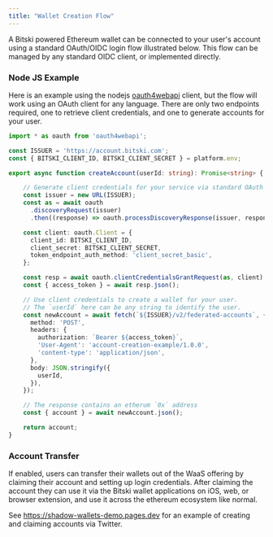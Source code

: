 ```yaml
---
title: "Wallet Creation Flow"
---
```


A Bitski powered Ethereum wallet can be connected to your user's account using a standard OAuth/OIDC login flow illustrated below. This flow can be managed by any standard OIDC client, or implemented directly.

### Node JS Example
Here is an example using the nodejs [oauth4webapi](https://www.npmjs.com/package/oauth4webapi) client, but the flow will work using an OAuth client for any language. There are only two endpoints required, one to retrieve client credentials, and one to generate accounts for your user.

``` ts
import * as oauth from 'oauth4webapi';

const ISSUER = 'https://account.bitski.com';
const { BITSKI_CLIENT_ID, BITSKI_CLIENT_SECRET } = platform.env;

export async function createAccount(userId: string): Promise<string> {

    // Generate client credentials for your service via standard OAuth
    const issuer = new URL(ISSUER);
    const as = await oauth
      .discoveryRequest(issuer)
      .then((response) => oauth.processDiscoveryResponse(issuer, response));

    const client: oauth.Client = {
      client_id: BITSKI_CLIENT_ID,
      client_secret: BITSKI_CLIENT_SECRET,
      token_endpoint_auth_method: 'client_secret_basic',
    };

    const resp = await oauth.clientCredentialsGrantRequest(as, client);
    const { access_token } = await resp.json();

    // Use client credentials to create a wallet for your user.
    // The `userId` here can be any string to identify the user.
    const newAccount = await fetch(`${ISSUER}/v2/federated-accounts`, {
      method: 'POST',
      headers: {
        authorization: `Bearer ${access_token}`,
        'User-Agent': 'account-creation-example/1.0.0',
        'content-type': 'application/json',
      },
      body: JSON.stringify({
        userId,
      }),
    });

    // The response contains an etherum `0x` address
    const { account } = await newAccount.json();

    return account;
}
```

### Account Transfer
If enabled, users can transfer their wallets out of the WaaS offering by claiming their account and setting up login credentials. After claiming the account they can use it via the Bitski wallet applications on iOS, web, or browser extension, and use it across the ethereum ecosystem like normal.

See https://shadow-wallets-demo.pages.dev for an example of creating and claiming accounts via Twitter.

